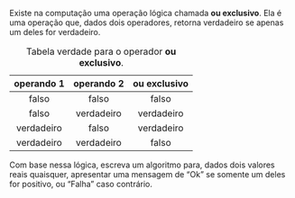 <!-- Ou exclusivo -->
::: {#exr-0003}
Existe na computação uma operação lógica chamada **ou exclusivo**. Ela é uma operação que, dados dois operadores, retorna verdadeiro se apenas um deles for verdadeiro.

| operando 1 | operando 2 | ou exclusivo |
| :--------: | :--------: | :----------: |
|   falso    |   falso    |    falso     |
|   falso    | verdadeiro |  verdadeiro  |
| verdadeiro |   falso    |  verdadeiro  |
| verdadeiro | verdadeiro |    falso     |

: Tabela verdade para o operador **ou exclusivo**.

Com base nessa lógica, escreva um algoritmo para, dados dois valores reais quaisquer, apresentar uma mensagem de "Ok" se somente um deles for positivo, ou "Falha" caso contrário.
:::
